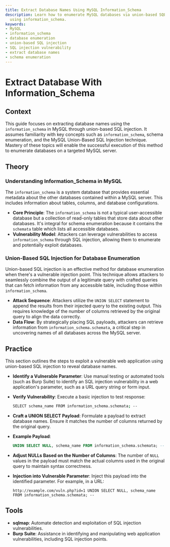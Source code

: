 ```yaml
---
title: Extract Database Names Using MySQL Information_Schema
description: Learn how to enumerate MySQL databases via union-based SQL injection
  using information_schema.
keywords:
- MySQL
- information_schema
- database enumeration
- union-based SQL injection
- SQL injection vulnerability
- extract database names
- schema enumeration
---
```


# Extract Database With Information_Schema

## Context

This guide focuses on extracting database names using the `information_schema` in MySQL through union-based SQL injection. It assumes familiarity with key concepts such as `information_schema`, schema enumeration, and the MySQL Union-Based SQL Injection technique. Mastery of these topics will enable the successful execution of this method to enumerate databases on a targeted MySQL server.

## Theory

### Understanding Information_Schema in MySQL

The `information_schema` is a system database that provides essential metadata about the other databases contained within a MySQL server. This includes information about tables, columns, and database configurations. 

- **Core Principle**: The `information_schema` is not a typical user-accessible database but a collection of read-only tables that store data about other databases. It's integral for schema enumeration because it contains the `schemata` table which lists all accessible databases.
- **Vulnerability Model**: Attackers can leverage vulnerabilities to access `information_schema` through SQL injection, allowing them to enumerate and potentially exploit databases.

### Union-Based SQL Injection for Database Enumeration

Union-based SQL injection is an effective method for database enumeration when there's a vulnerable injection point. This technique allows attackers to seamlessly combine the output of a legitimate query with crafted queries that can fetch information from any accessible table, including those within `information_schema`.

- **Attack Sequence**: Attackers utilize the `UNION SELECT` statement to append the results from their injected query to the existing output. This requires knowledge of the number of columns retrieved by the original query to align the data correctly.
- **Data Flow**: By strategically placing SQL payloads, attackers can retrieve information from `information_schema.schemata`, a critical step in uncovering names of all databases across the MySQL server.

## Practice

This section outlines the steps to exploit a vulnerable web application using union-based SQL injection to reveal database names.

- **Identify a Vulnerable Parameter**: Use manual testing or automated tools (such as Burp Suite) to identify an SQL injection vulnerability in a web application's parameter, such as a URL query string or form input.

- **Verify Vulnerability**: Execute a basic injection to test response:
  ```bash
  SELECT schema_name FROM information_schema.schemata; --
  ```

- **Craft a UNION SELECT Payload**: Formulate a payload to extract database names. Ensure it matches the number of columns returned by the original query.
  
- **Example Payload**:
  ```sql
  UNION SELECT NULL, schema_name FROM information_schema.schemata; --
  ```

- **Adjust NULLs Based on the Number of Columns**: The number of `NULL` values in the payload must match the actual columns used in the original query to maintain syntax correctness.

- **Injection into Vulnerable Parameter**: Inject this payload into the identified parameter. For example, in a URL:
  ```http
  http://example.com/vuln.php?id=1 UNION SELECT NULL, schema_name FROM information_schema.schemata; --
  ```

## Tools

- **sqlmap**: Automate detection and exploitation of SQL injection vulnerabilities.
- **Burp Suite**: Assistance in identifying and manipulating web application vulnerabilities, including SQL injection points.
